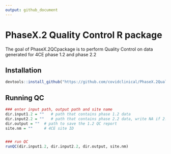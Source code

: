 ```yaml
---
output: github_document
---
```




# PhaseX.2 Quality Control R package

The goal of PhaseX.2QCpackage is to perform Quality Control on data generated for 4CE phase 1.2 and  phase 2.2


## Installation


```r
devtools::install_github("https://github.com/covidclinical/PhaseX.2QualityControlRPackage", upgrade=FALSE)

```


## Running QC
```r

### enter input path, output path and site name
dir.input1.2 = ""   # path that contains phase 1.2 data
dir.input2.2 = ""   # path that contains phase 2.2 data, write NA if 2.2 data is not available
dir.output = ""  # path to save the 1.2 QC report
site.nm = ""     # 4CE site ID


### run QC
runQC(dir.input1.2, dir.input2.2, dir.output, site.nm)
```

